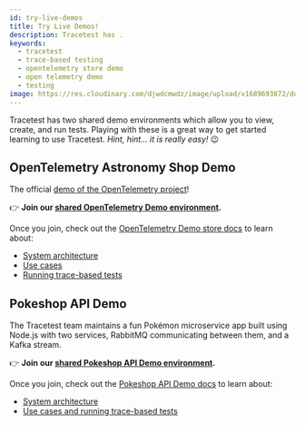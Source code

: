 ```yaml
---
id: try-live-demos
title: Try Live Demos!
description: Tracetest has .
keywords:
  - tracetest
  - trace-based testing
  - opentelemetry store demo
  - open telemetry demo
  - testing
image: https://res.cloudinary.com/djwdcmwdz/image/upload/v1689693872/docs/Blog_Thumbnail_28_ugy2yy.png
---
```


Tracetest has two shared demo environments which allow you to view, create, and run tests. Playing with these is a great way to get started learning to use Tracetest. *Hint, hint... it is really easy!* 😉

## OpenTelemetry Astronomy Shop Demo

The official [demo of the OpenTelemetry project](https://github.com/open-telemetry/opentelemetry-demo)!

👉 **Join our [shared OpenTelemetry Demo environment](https://app.tracetest.io/organizations/ttorg_2179a9cd8ba8dfa5/invites/invite_646747b36e9ee487/accept).**

Once you join, check out the [OpenTelemetry Demo store docs](/live-examples/opentelemetry-store/overview/) to learn about:

- [System architecture](/live-examples/opentelemetry-store/overview#system-architecture)
- [Use cases](/live-examples/opentelemetry-store/overview#use-cases)
- [Running trace-based tests](/live-examples/opentelemetry-store/overview#running-tracetests)


## Pokeshop API Demo

The Tracetest team maintains a fun Pokémon microservice app built using Node.js with two services, RabbitMQ communicating between them, and a Kafka stream.

👉 **Join our [shared Pokeshop API Demo environment](https://app.tracetest.io/organizations/ttorg_2179a9cd8ba8dfa5/invites/invite_760904a64b4b9dc9/accept).**

Once you join, check out the [Pokeshop API Demo docs](/live-examples/pokeshop/overview) to learn about:

- [System architecture](/live-examples/pokeshop/overview#system-architecture)
- [Use cases and running trace-based tests](/live-examples/pokeshop/overview#use-cases)
